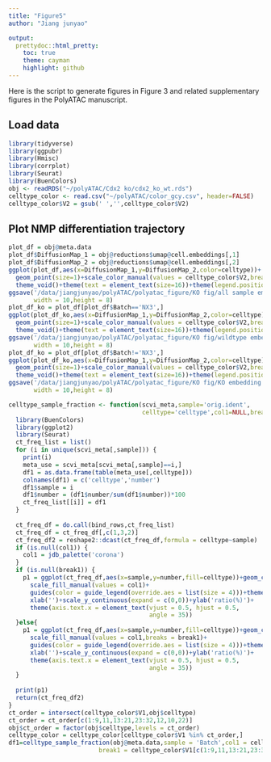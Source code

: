```yaml
---
title: "Figure5"
author: "Jiang junyao"

output: 
  prettydoc::html_pretty:
    toc: true
    theme: cayman
    highlight: github
---
```

Here is the script to generate figures in Figure 3 and related supplementary figures in the PolyATAC manuscript.

## Load data
```r
library(tidyverse)
library(ggpubr)
library(Hmisc)
library(corrplot)
library(Seurat)
library(BuenColors)
obj <- readRDS("~/polyATAC/Cdx2 ko/cdx2_ko_wt.rds")
celltype_color <- read.csv("~/polyATAC/color_gcy.csv", header=FALSE)
celltype_color$V2 = gsub(' ','',celltype_color$V2)
```

## Plot NMP differentiation trajectory

```r
plot_df = obj@meta.data
plot_df$DiffusionMap_1 = obj@reductions$umap@cell.embeddings[,1]
plot_df$DiffusionMap_2 = obj@reductions$umap@cell.embeddings[,2]
ggplot(plot_df,aes(x=DiffusionMap_1,y=DiffusionMap_2,color=celltype))+
  geom_point(size=1)+scale_color_manual(values = celltype_color$V2,breaks = celltype_color$V1)+
  theme_void()+theme(text = element_text(size=16))+theme(legend.position = "none")+ggtitle('all_sample')
ggsave('/data/jiangjunyao/polyATAC/polyatac_figure/KO fig/all sample embedding celltype.pdf',
       width = 10,height = 8)
plot_df_ko = plot_df[plot_df$Batch=='NX3',]
ggplot(plot_df_ko,aes(x=DiffusionMap_1,y=DiffusionMap_2,color=celltype))+
  geom_point(size=1)+scale_color_manual(values = celltype_color$V2,breaks = celltype_color$V1)+
  theme_void()+theme(text = element_text(size=16))+theme(legend.position = "none")+ggtitle('wildtype')
ggsave('/data/jiangjunyao/polyATAC/polyatac_figure/KO fig/wildtype embedding celltype.pdf',
       width = 10,height = 8)
plot_df_ko = plot_df[plot_df$Batch!='NX3',]
ggplot(plot_df_ko,aes(x=DiffusionMap_1,y=DiffusionMap_2,color=celltype))+
  geom_point(size=1)+scale_color_manual(values = celltype_color$V2,breaks = celltype_color$V1)+
  theme_void()+theme(text = element_text(size=16))+theme(legend.position = "none")+ggtitle('KO')
ggsave('/data/jiangjunyao/polyATAC/polyatac_figure/KO fig/KO embedding celltype.pdf',
       width = 10,height = 8)
```
```r
celltype_sample_fraction <- function(scvi_meta,sample='orig.ident',
                                     celltype='celltype',col1=NULL,break1=NULL){
  library(BuenColors)
  library(ggplot2)
  library(Seurat)
  ct_freq_list = list()
  for (i in unique(scvi_meta[,sample])) {
    print(i)
    meta_use = scvi_meta[scvi_meta[,sample]==i,]
    df1 = as.data.frame(table(meta_use[,celltype]))
    colnames(df1) = c('celltype','number')
    df1$sample = i
    df1$number = (df1$number/sum(df1$number))*100
    ct_freq_list[[i]] = df1
  }
  
  ct_freq_df = do.call(bind_rows,ct_freq_list)
  ct_freq_df = ct_freq_df[,c(1,3,2)]
  ct_freq_df2 = reshape2::dcast(ct_freq_df,formula = celltype~sample)
  if (is.null(col1)) {
    col1 = jdb_palette('corona')
  }
  if (is.null(break1)) {
    p1 = ggplot(ct_freq_df,aes(x=sample,y=number,fill=celltype))+geom_col() + theme_classic() +
      scale_fill_manual(values = col1)+
      guides(color = guide_legend(override.aes = list(size = 4)))+theme(text=element_text(size=15))+
      xlab('')+scale_y_continuous(expand = c(0,0))+ylab('ratio(%)')+
      theme(axis.text.x = element_text(vjust = 0.5, hjust = 0.5,
                                       angle = 35))
  }else{
    p1 = ggplot(ct_freq_df,aes(x=sample,y=number,fill=celltype))+geom_col() + theme_classic() +
      scale_fill_manual(values = col1,breaks = break1)+
      guides(color = guide_legend(override.aes = list(size = 4)))+theme(text=element_text(size=15))+
      xlab('')+scale_y_continuous(expand = c(0,0))+ylab('ratio(%)')+
      theme(axis.text.x = element_text(vjust = 0.5, hjust = 0.5,
                                       angle = 35))
  }
  
  print(p1)
  return(ct_freq_df2)
}
ct_order = intersect(celltype_color$V1,obj$celltype)
ct_order = ct_order[c(1:9,11,13:21,23:32,12,10,22)]
obj$ct_order = factor(obj$celltype,levels = ct_order)
celltype_color = celltype_color[celltype_color$V1 %in% ct_order,]
df1=celltype_sample_fraction(obj@meta.data,sample = 'Batch',col1 = celltype_color$V2[c(1:9,11,13:21,23:32,12,10,22)],
                         break1 = celltype_color$V1[c(1:9,11,13:21,23:32,12,10,22)],celltype = 'ct_order')
```